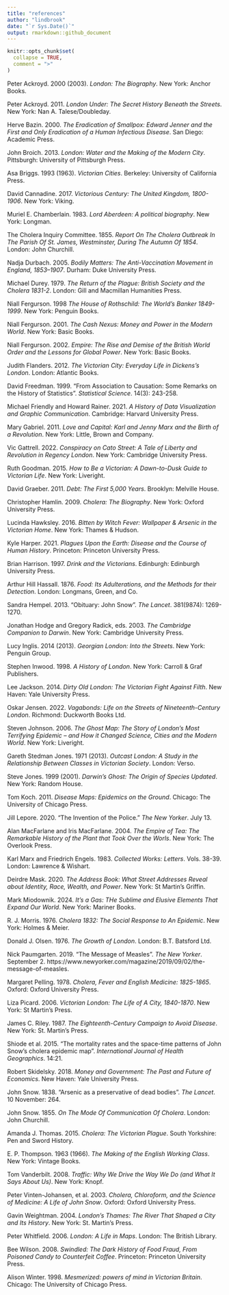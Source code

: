 ```yaml
---
title: "references"
author: "lindbrook"
date: "`r Sys.Date()`"
output: rmarkdown::github_document
---
```


```r
knitr::opts_chunk$set(
  collapse = TRUE,
  comment = ">"
)
```

Peter Ackroyd. 2000 (2003). _London: The Biography_. New York: Anchor Books.

Peter Ackroyd. 2011. _London Under: The Secret History Beneath the Streets_. New York: Nan A. Talese/Doubleday.

Herve Bazin. 2000. _The Eradication of Smallpox: Edward Jenner and the First and Only Eradication of a Human Infectious Disease_. San Diego: Academic Press.

John Broich. 2013. _London: Water and the Making of the Modern City_. Pittsburgh: University of Pittsburgh Press.

Asa Briggs. 1993 (1963). _Victorian Cities_. Berkeley: University of California Press.

David Cannadine. 2017. _Victorious Century: The United Kingdom, 1800-1906_. New York: Viking.

Muriel E. Chamberlain. 1983. _Lord Aberdeen: A political biography_. New York: Longman.

The Cholera Inquiry Committee. 1855. _Report On The Cholera Outbreak In The Parish Of St. James, Westminster, During The Autumn Of 1854_. London: John Churchill.

Nadja Durbach. 2005. _Bodily Matters: The Anti-Vaccination Movement in England, 1853–1907_. Durham: Duke University Press.

Michael Durey. 1979. _The Return of the Plague: British Society and the Cholera 1831-2_. London: Gill and Macmillan Humanities Press.

Niall Fergurson. 1998 _The House of Rothschild: The World's Banker 1849-1999_.  New York: Penguin Books.

Niall Fergurson. 2001. _The Cash Nexus: Money and Power in the Modern World_.  New York: Basic Books.

Niall Fergurson. 2002. _Empire: The Rise and Demise of the British World Order and the Lessons for Global Power_.  New York: Basic Books.

Judith Flanders. 2012. _The Victorian City: Everyday Life in Dickens's London_. London: Atlantic Books.

David Freedman. 1999. "From Association to Causation: Some Remarks on the History of Statistics". _Statistical Science_. 14(3): 243-258.

Michael Friendly and Howard Rainer. 2021. _A History of Data Visualization and Graphic Communication_. Cambridge: Harvard University Press.

Mary Gabriel. 2011. _Love and Capital: Karl and Jenny Marx and the Birth of a Revolution_. New York: Little, Brown and Company.

Vic Gattrell. 2022. _Conspiracy on Cato Street: A Tale of Liberty and Revolution in Regency London_. New York: Cambridge University Press.

Ruth Goodman. 2015. _How to Be a Victorian: A Dawn-to-Dusk Guide to Victorian Life_. New York: Liveright.

David Graeber. 2011. _Debt: The First 5,000 Years_. Brooklyn: Melville House.

Christopher Hamlin. 2009. _Cholera: The Biography_. New York: Oxford University Press.

Lucinda Hawksley. 2016. _Bitten by Witch Fever: Wallpaper & Arsenic in the Victorian Home_. New York: Thames & Hudson.

Kyle Harper. 2021. _Plagues Upon the Earth: Disease and the Course of Human History_. Princeton: Princeton University Press.

Brian Harrison. 1997. _Drink and the Victorians_. Edinburgh: Edinburgh University Press.

Arthur Hill Hassall. 1876. _Food: Its Adulterations, and the Methods for their Detection_. London: Longmans, Green, and Co.

Sandra Hempel. 2013. "Obituary: John Snow". _The Lancet_. 381(9874): 1269-1270.

Jonathan Hodge and Gregory Radick, eds. 2003. _The Cambridge Companion to Darwin_. New York: Cambridge University Press.

Lucy Inglis. 2014 (2013). _Georgian London: Into the Streets_. New York: Penguin Group.

Stephen Inwood. 1998. _A History of London_. New York: Carroll & Graf Publishers.

Lee Jackson. 2014. _Dirty Old London: The Victorian Fight Against Filth_. New Haven: Yale University Press.

Oskar Jensen. 2022. _Vagabonds: Life on the Streets of Nineteenth-Century London_. Richmond: Duckworth Books Ltd.

Steven Johnson. 2006. _The Ghost Map: The Story of London's Most Terrifying Epidemic – and How it Changed Science, Cities and the Modern World_. New York: Liveright.

Gareth Stedman Jones. 1971 (2013). _Outcast London: A Study in the Relationship Between Classes in Victorian Society_. London: Verso.

Steve Jones. 1999 (2001). _Darwin's Ghost: The Origin of Species Updated_. New York: Random House.

Tom Koch. 2011. _Disease Maps: Epidemics on the Ground_. Chicago: The University of Chicago Press.

Jill Lepore. 2020. "The Invention of the Police." _The New Yorker_. July 13.

Alan MacFarlane and Iris MacFarlane. 2004. _The Empire of Tea: The Remarkable History of the Plant that Took Over the Worls_. New York: The Overlook Press.

Karl Marx and Friedrich Engels. 1983. _Collected Works: Letters_. Vols. 38-39. London: Lawrence & Wishart.

Deirdre Mask. 2020. _The Address Book: What Street Addresses Reveal about Identity, Race, Wealth, and Power_. New York: St Martin's Griffin.

Mark Miodownik. 2024. _It's a Gas: THe Sublime and Elusive Elements That Expand Our World_. New York: Mariner Books.

R. J. Morris. 1976. _Cholera 1832: The Social Response to An Epidemic_. New York: Holmes & Meier.

Donald J. Olsen. 1976. _The Growth of London_. London: B.T. Batsford Ltd.

Nick Paumgarten. 2019. "The Message of Measles". _The New Yorker_. September 2. https://www.newyorker.com/magazine/2019/09/02/the-message-of-measles.

Margaret Pelling. 1978. _Cholera, Fever and English Medicine: 1825-1865_. Oxford: Oxford University Press.

Liza Picard. 2006. _Victorian London: The Life of A City, 1840-1870_. New York: St Martin's Press.

James C. Riley. 1987. _The Eighteenth-Century Campaign to Avoid Disease_. New York: St. Martin's Press.

Shiode et al. 2015. "The mortality rates and the space-time patterns of John Snow’s cholera epidemic map". _International Journal of Health Geographics_. 14:21.

Robert Skidelsky. 2018. _Money and Government: The Past and Future of Economics_. New Haven: Yale University Press.

John Snow. 1838. "Arsenic as a preservative of dead bodies". _The Lancet_. 10 November: 264.

John Snow. 1855. _On The Mode Of Communication Of Cholera_. London: John Churchill.

Amanda J. Thomas. 2015. _Cholera: The Victorian Plague_. South Yorkshire: Pen and Sword History.

E. P. Thompson. 1963 (1966). _The Making of the English Working Class_. New York: Vintage Books.

Tom Vanderbilt. 2008. _Traffic: Why We Drive the Way We Do (and What It Says About Us)_. New York: Knopf.

Peter Vinten-Johansen, et al. 2003. _Cholera, Chloroform, and the Science of Medicine: A Life of John Snow_. Oxford: Oxford University Press.

Gavin Weightman. 2004. _London's Thames: The River That Shaped a City and Its History_. New York: St. Martin's Press.

Peter Whitfield. 2006. _London: A Life in Maps_. London: The British Library.

Bee Wilson. 2008. _Swindled: The Dark History of Food Fraud, From Poisoned Candy to Counterfeit Coffee_. Princeton: Princeton University Press.

Alison Winter. 1998. _Mesmerized: powers of mind in Victorian Britain_. Chicago: The University of Chicago Press.
